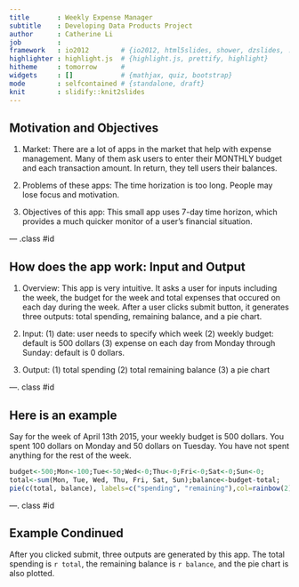 ```yaml
---
title       : Weekly Expense Manager
subtitle    : Developing Data Products Project
author      : Catherine Li
job         : 
framework   : io2012        # {io2012, html5slides, shower, dzslides, ...}
highlighter : highlight.js  # {highlight.js, prettify, highlight}
hitheme     : tomorrow      # 
widgets     : []            # {mathjax, quiz, bootstrap}
mode        : selfcontained # {standalone, draft}
knit        : slidify::knit2slides
---
```


## Motivation and Objectives

1. Market: There are a lot of apps in the market that help with expense management. Many of them ask users to enter their MONTHLY budget and each transaction amount. In return, they tell users their balances.

2. Problems of these apps: The time horization is too long. People may lose focus and motivation.

3. Objectives of this app: This small app uses 7-day time horizon, which provides a much quicker monitor of a user's financial situation.

--- .class #id 

## How does the app work: Input and Output

1. Overview: This app is very intuitive. It asks a user for inputs including the week, the budget for the week and total expenses that occured on each day during the week. After a user clicks submit button, it generates three outputs: total spending, remaining balance, and a pie chart. 


2. Input: (1) date: user needs to specify which week (2) weekly budget: default is 500 dollars (3) expense on each day from Monday through Sunday: default is 0 dollars. 

3. Output: (1) total spending (2) total remaining balance (3) a pie chart 

---. class #id

## Here is an example
Say for the week of April 13th 2015, your weekly budget is 500 dollars. You spent 100 dollars on Monday and 50 dollars on Tuesday. You have not spent anything for the rest of the week.  

```r
budget<-500;Mon<-100;Tue<-50;Wed<-0;Thu<-0;Fri<-0;Sat<-0;Sun<-0;
total<-sum(Mon, Tue, Wed, Thu, Fri, Sat, Sun);balance<-budget-total;
pie(c(total, balance), labels=c("spending", "remaining"),col=rainbow(2))
```

---. class #id

## Example Condinued
After you clicked submit, three outputs are generated by this app. The total spending is `r total`, the remaining balance is `r balance`, and the pie chart is also plotted.